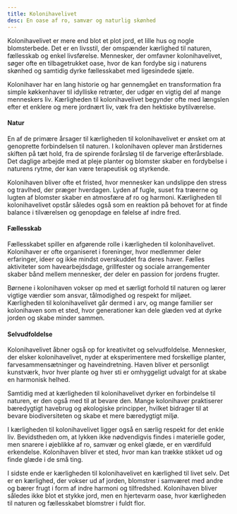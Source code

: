 ```yaml
---
title: Kolonihavelivet
desc: En oase af ro, samvær og naturlig skønhed
---
```


Kolonihavelivet er mere end blot et plot jord, et lille hus og nogle blomsterbede. Det er en livsstil, der omspænder kærlighed til naturen, fællesskab og enkel livsførelse. Mennesker, der omfavner kolonihavelivet, søger ofte en tilbagetrukket oase, hvor de kan fordybe sig i naturens skønhed og samtidig dyrke fællesskabet med ligesindede sjæle.

Kolonihaver har en lang historie og har gennemgået en transformation fra simple køkkenhaver til idylliske retræter, der udgør en vigtig del af mange menneskers liv. Kærligheden til kolonihavelivet begynder ofte med længslen efter et enklere og mere jordnært liv, væk fra den hektiske bytilværelse.

#### Natur

En af de primære årsager til kærligheden til kolonihavelivet er ønsket om at genoprette forbindelsen til naturen. I kolonihaven oplever man årstidernes skiften på tæt hold, fra de spirende forårsløg til de farverige efterårsblade. Det daglige arbejde med at pleje planter og blomster skaber en fordybelse i naturens rytme, der kan være terapeutisk og styrkende.

Kolonihaven bliver ofte et fristed, hvor mennesker kan undslippe den stress og travlhed, der præger hverdagen. Lyden af fugle, suset fra træerne og lugten af blomster skaber en atmosfære af ro og harmoni. Kærligheden til kolonihavelivet opstår således også som en reaktion på behovet for at finde balance i tilværelsen og genopdage en følelse af indre fred.

#### Fællesskab

Fællesskabet spiller en afgørende rolle i kærligheden til kolonihavelivet. Kolonihaver er ofte organiseret i foreninger, hvor medlemmer deler erfaringer, ideer og ikke mindst overskuddet fra deres haver. Fælles aktiviteter som havearbejdsdage, grillfester og sociale arrangementer skaber bånd mellem mennesker, der deler en passion for jordens frugter.

Børnene i kolonihaven vokser op med et særligt forhold til naturen og lærer vigtige værdier som ansvar, tålmodighed og respekt for miljøet. Kærligheden til kolonihavelivet går dermed i arv, og mange familier ser kolonihaven som et sted, hvor generationer kan dele glæden ved at dyrke jorden og skabe minder sammen.

#### Selvudfoldelse

Kolonihavelivet åbner også op for kreativitet og selvudfoldelse. Mennesker, der elsker kolonihavelivet, nyder at eksperimentere med forskellige planter, farvesammensætninger og haveindretning. Haven bliver et personligt kunstværk, hvor hver plante og hver sti er omhyggeligt udvalgt for at skabe en harmonisk helhed.

Samtidig med at kærligheden til kolonihavelivet dyrker en forbindelse til naturen, er den også med til at bevare den. Mange kolonihaver praktiserer bæredygtigt havebrug og økologiske principper, hvilket bidrager til at bevare biodiversiteten og skabe et mere bæredygtigt miljø.

I kærligheden til kolonihavelivet ligger også en særlig respekt for det enkle liv. Bevidstheden om, at lykken ikke nødvendigvis findes i materielle goder, men snarere i øjeblikke af ro, samvær og enkel glæde, er en værdifuld erkendelse. Kolonihaven bliver et sted, hvor man kan trække stikket ud og finde glæde i de små ting.

I sidste ende er kærligheden til kolonihavelivet en kærlighed til livet selv. Det er en kærlighed, der vokser ud af jorden, blomstrer i samværet med andre og bærer frugt i form af indre harmoni og tilfredshed. Kolonihaven bliver således ikke blot et stykke jord, men en hjertevarm oase, hvor kærligheden til naturen og fællesskabet blomstrer i fuldt flor.
